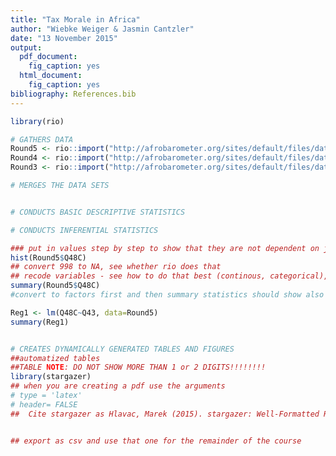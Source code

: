 ```yaml
---
title: "Tax Morale in Africa"
author: "Wiebke Weiger & Jasmin Cantzler"
date: "13 November 2015"
output:
  pdf_document:
    fig_caption: yes
  html_document:
    fig_caption: yes
bibliography: References.bib
---
```



```r
library(rio)

# GATHERS DATA
Round5 <- rio::import("http://afrobarometer.org/sites/default/files/data/round-5/merged_r5_data_0.sav")
Round4 <- rio::import("http://afrobarometer.org/sites/default/files/data/round-4/merged_r4_data.sav")
Round3 <- rio::import("http://afrobarometer.org/sites/default/files/data/round-3/merged_r3_data.sav")

# MERGES THE DATA SETS 


# CONDUCTS BASIC DESCRIPTIVE STATISTICS 

# CONDUCTS INFERENTIAL STATISTICS

### put in values step by step to show that they are not dependent on just one variable
hist(Round5$Q48C)
## convert 998 to NA, see whether rio does that
## recode variables - see how to do that best (continous, categorical), especially the 998
summary(Round5$Q48C)
#convert to factors first and then summary statistics should show also the list of how many answered 1, how many answered 2, etc. 

Reg1 <- lm(Q48C~Q43, data=Round5)
summary(Reg1)


# CREATES DYNAMICALLY GENERATED TABLES AND FIGURES
##automatized tables 
##TABLE NOTE: DO NOT SHOW MORE THAN 1 or 2 DIGITS!!!!!!!!
library(stargazer)
## when you are creating a pdf use the arguments
# type = 'latex'
# header= FALSE
##  Cite stargazer as Hlavac, Marek (2015). stargazer: Well-Formatted Regression and Summary Statistics Tables. R package version 5.2. http://CRAN.R-project.org/package=stargazer 


## export as csv and use that one for the remainder of the course
```
